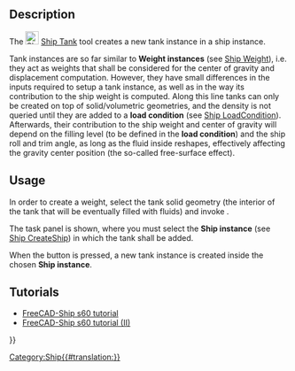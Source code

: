 <languages/>

{{Docnav
|[[Ship_Weight|Create a new ship weight]]
|[[Ship_Capacity|Tank capacity curve]]
|[[Ship_Workbench|Ship]]
|IconL=Ship_Weight.svg
|IconR=Ship_Capacity.svg
|IconC=Workbench_Ship.svg
}}

{{GuiCommand
|Name=Ship Tank
|MenuLocation=Weights → Create a new tank
|Workbenches=[[Ship_Workbench|Ship]]
|Shortcut=
|SeeAlso=
}}

== Description ==

The [[Image:Ship_Tank.svg|24px]] [[Ship_Tank|Ship Tank]] tool creates a new tank instance in a ship instance.

Tank instances are so far similar to '''Weight instances''' (see [[Ship_Weight|Ship Weight]]), i.e. they act as weights that shall be considered for the center of gravity and displacement computation. However, they have small differences in the inputs required to setup a tank instance, as well as in the way its contribution to the ship weight is computed. Along this line tanks can only be created on top of solid/volumetric geometries, and the density is not queried until they are added to a '''load condition''' (see [[Ship_LoadCondition|Ship LoadCondition]]). Afterwards, their contribution to the ship weight and center of gravity will depend on the filling level (to be defined in the '''load condition''') and the ship roll and trim angle, as long as the fluid inside reshapes, effectively affecting the gravity center position (the so-called free-surface effect).

== Usage ==

In order to create a weight, select the tank solid geometry (the interior of the tank that will be eventually filled with fluids) and invoke {{MenuCommand|Weights → [[Image:Ship_Tank.svg|16px]] Create a new tank}}.

The task panel is shown, where you must select the '''Ship instance''' (see [[Ship_CreateShip|Ship CreateShip]]) in which the tank shall be added.

When the {{Button|Accept}} button is pressed, a new tank instance is created inside the chosen '''Ship instance'''.

==Tutorials==

* [[FreeCAD-Ship_s60_tutorial|FreeCAD-Ship s60 tutorial ]]
* [[FreeCAD-Ship_s60_tutorial_(II)|FreeCAD-Ship s60 tutorial (II)]] 


{{Docnav
|[[Ship_Weight|Create a new ship weight]]
|[[Ship_Capacity|Tank capacity curve]]
|[[Ship_Workbench|Ship]]
|IconL=Ship_Weight.svg
|IconR=Ship_Capacity.svg
|IconC=Workbench_Ship.svg
}}

{{Userdocnavi{{#translation:}}}}
[[Category:Ship{{#translation:}}]]